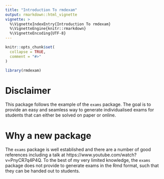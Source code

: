 ```yaml
---
title: "Introduction To rmdexam"
output: rmarkdown::html_vignette
vignette: >
  %\VignetteIndexEntry{Introduction To rmdexam}
  %\VignetteEngine{knitr::rmarkdown}
  %\VignetteEncoding{UTF-8}
---
```


```r
knitr::opts_chunk$set(
  collapse = TRUE,
  comment = "#>"
)
```

```r
library(rmdexam)
```

# Disclaimer
This package follows the example of the `exams` package. The goal is to provide an easy and seamless way to generate individualised exams for students that can either be solved on paper or online.


# Why a new package
The `exams` package is well established and there are a number of good references including a talk at https://www.youtube.com/watch?v=PnyCR7q4P4Q. To the best of my very limited knowledge, the `exams` package does not provide to generate exams in the Rmd format, such that they can be handed out to students.





